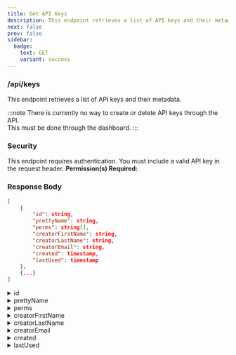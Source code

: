 ```yaml
---
title: Get API Keys
description: This endpoint retrieves a list of API keys and their metadata.
next: false
prev: false
sidebar:
  badge:
    text: GET
    variant: success
---
```





### <Badge text="GET" variant="success" size="large"/> /api/keys
This endpoint retrieves a list of API keys and their metadata.

:::note
There is currently no way to create or delete API keys through the API.<br/>
This must be done through the dashboard.
:::


### Security
This endpoint requires authentication. You must include a valid API key in the request header.
**Permission(s) Required:** <Badge text="EDIT_API_KEYS" variant="caution" />


### Response Body
```json
[
    {
        "id": string,
        "prettyName": string,
        "perms": string[],
        "creatorFirstName": string,
        "creatorLastName": string,
        "creatorEmail": string,
        "created": timestamp,
        "lastUsed": timestamp
    },
    {...}
]
```
<details>
    <summary>id</summary>
    Unique identifier for the API key.
</details>
<details>
    <summary>prettyName</summary>
    The name of the API key.  This is for your reference only and does not affect the functionality of the key.
</details>
<details>
    <summary>perms</summary>
    The permissions granted to the API key.
</details>
<details>
    <summary>creatorFirstName</summary>
    The first name of the user who created the API key.
</details>
<details>
    <summary>creatorLastName</summary>
    The last name of the user who created the API key.
</details>
<details>
    <summary>creatorEmail</summary>
    The email of the user who created the API key.
</details>
<details>
    <summary>created</summary>
    Unix Epoch format (millis). The timestamp of when the API key was created.
</details>
<details>
    <summary>lastUsed</summary>
    Unix Epoch format (millis). The timestamp of when the API key was last used.
</details>